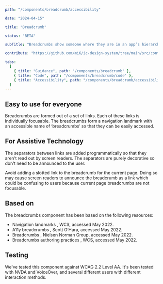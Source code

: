 ```yaml
---
path: "/components/breadcrumb/accessibility"

date: "2024-04-15"

title: "Breadcrumb"

status: "BETA"

subTitle: "Breadcrumbs show someone where they are in an app’s hierarchy and provide a secondary method of navigating back to parent pages."

contribute: "https://github.com/mi6/ic-design-system/tree/main/src/content/structured/components/breadcrumb"

tabs:
  [
    { title: "Guidance", path: "/components/breadcrumb" },
    { title: "Code", path: "/components/breadcrumb/code" },
    { title: "Accessibility", path: "/components/breadcrumb/accessibility" },
  ]
---
```


## Easy to use for everyone

Breadcrumbs are formed out of a set of links. Each of these links is individually focusable. The breadcrumbs form a navigation landmark with an accessible name of ‘breadcrumbs’ so that they can be easily accessed.

## For Assistive Technology

The separators between links are added programmatically so that they aren't read out by screen readers. The separators are purely decorative so don't need to be announced to the user.

Avoid adding a slotted link to the breadcrumb for the current page. Doing so may cause screen readers to announce the breadcrumb as a link which could be confusing to users because current page breadcrumbs are not focusable.

## Based on

The breadcrumbs component has been based on the following resources:

<ul>
  <li>
    <ic-link
      target="_blank"
      href="https://www.w3.org/TR/wai-aria-practices/examples/landmarks/navigation.html#:~:text=Navigation%20landmarks%20provide%20a%20way,website%20or%20page%20content%20navigation"
      rel="noreferrer noopener nofollow"
    >
      Navigation landmarks
    </ic-link>
    , WCS, accessed May 2022.
  </li>
  <li>
    <ic-link
      target="_blank"
      href="https://scottaohara.github.io/a11y_breadcrumbs/"
      rel="noreferrer noopener nofollow"
    >
      A11y breadcrumbs
    </ic-link>
    , Scott O’Hara, accessed May 2022.
  </li>
  <li>
    <ic-link
      target="_blank"
      href="https://www.nngroup.com/articles/breadcrumbs/"
      rel="noreferrer noopener nofollow"
    >
      Breadcrumbs
    </ic-link>
    , Nielsen Norman Group, accessed May 2022.
  </li>
  <li>
    <ic-link
      target="_blank"
      href="https://w3c.github.io/aria-practices/examples/breadcrumb/index.html"
      rel="noreferrer noopener nofollow"
    >
      Breadcrumbs authoring practices
    </ic-link>
    , WCS, accessed May 2022.
  </li>
</ul>

## Testing

We've tested this component against WCAG 2.2 Level AA. It's been tested with NVDA and VoiceOver, and several different users with different interaction methods.
